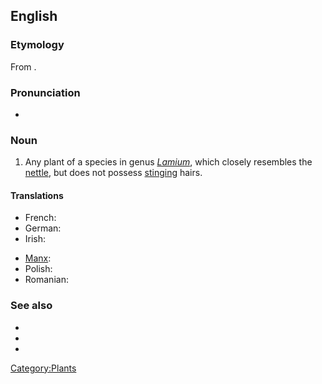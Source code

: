 ==English==

===Etymology===
From {{compound|dead|nettle}}.

===Pronunciation===
*{{a|UK}} {{IPA|/ˈdɛdnɛt(ə)l/}}

===Noun===
{{en-noun}}

# Any plant of a species in genus ''[[Lamium]]'', which closely resembles the [[nettle]], but does not possess [[stinging]] hairs.

====Translations====
{{trans-top|plant of the genus ''Lamium''}}
* French: {{t+|fr|lamier|m}}
* German: {{t-|de|Taubnessel|f}}
* Irish: {{t|ga|caochneantóg|f}}
{{trans-mid}}
* [[Manx]]: {{t|gv|ard-firryn|m}}
* Polish: {{t-|pl|jasnota|f}}
* Romanian: {{t-|ro|sugel|m}}
{{trans-bottom}}

===See also===
* {{pedia}}
* {{specieslite|Lamium}}
* {{commonslite|Lamium}}

[[Category:Plants]]
